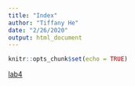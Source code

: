 ```yaml
---
title: "Index"
author: "Tiffany He"
date: "2/26/2020"
output: html_document
---
```


```r
knitr::opts_chunk$set(echo = TRUE)
```

[lab4](Lab4_TiffanyHe.html)
